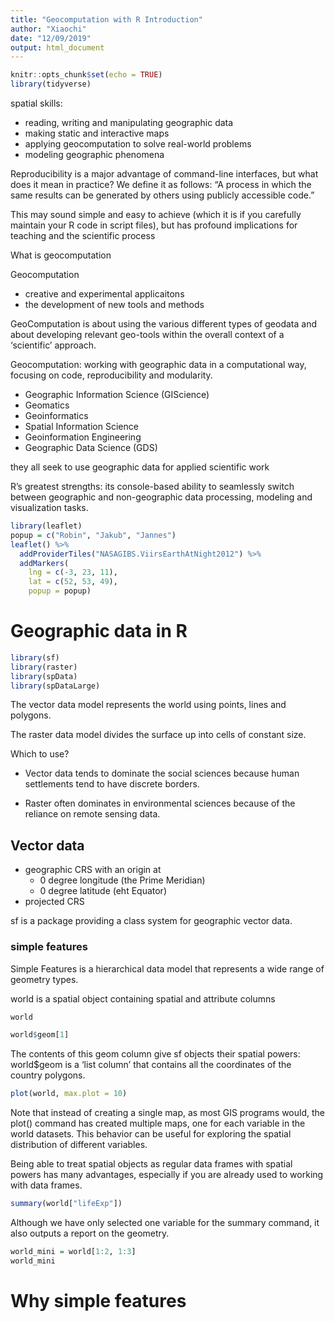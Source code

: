 ```yaml
---
title: "Geocomputation with R Introduction"
author: "Xiaochi"
date: "12/09/2019"
output: html_document
---
```


```r
knitr::opts_chunk$set(echo = TRUE)
library(tidyverse)
```

spatial skills:

* reading, writing and manipulating geographic data
* making static and interactive maps
* applying geocomputation to solve real-world problems
* modeling geographic phenomena

Reproducibility is a major advantage of command-line interfaces, but what does it mean in practice? We define it as follows: “A process in which the same results can be generated by others using publicly accessible code.”

This may sound simple and easy to achieve (which it is if you carefully maintain your R code in script files), but has profound implications for teaching and the scientific process

What is geocomputation

Geocomputation

* creative and experimental applicaitons
* the development of new tools and methods

GeoComputation is about using the various different types of geodata and about developing relevant geo-tools within the overall context of a ‘scientific’ approach. 

Geocomputation: working with geographic data in a computational way, focusing on code, reproducibility and modularity.

* Geographic Information Science (GIScience)
* Geomatics
* Geoinformatics
* Spatial Information Science
* Geoinformation Engineering
* Geographic Data Science (GDS)

they all seek to use geographic data for applied scientific work

R’s greatest strengths: its console-based ability to seamlessly switch between geographic and non-geographic data processing, modeling and visualization tasks.

```r
library(leaflet)
popup = c("Robin", "Jakub", "Jannes")
leaflet() %>% 
  addProviderTiles("NASAGIBS.ViirsEarthAtNight2012") %>% 
  addMarkers(
    lng = c(-3, 23, 11),
    lat = c(52, 53, 49),
    popup = popup)

```
# Geographic data in R

```r
library(sf)
library(raster)
library(spData)
library(spDataLarge)
```

The vector data model represents the world using points, lines and polygons.

The raster data model divides the surface up into cells of constant size.

Which to use?

* Vector data tends to dominate the social sciences because human settlements tend to have discrete borders.

* Raster often dominates in environmental sciences because of the reliance on remote sensing data.

## Vector data

* geographic CRS with an origin at 
  * 0 degree longitude (the Prime Meridian)
  * 0 degree latitude (eht Equator)
  
* projected CRS

sf is a package providing a class system for geographic vector data.

### simple features

Simple Features is a hierarchical data model that represents a wide range of geometry types.

world is a spatial object containing spatial and attribute columns
```r
world
```

```r
world$geom[1]
```

The contents of this geom column give sf objects their spatial powers: world$geom is a ‘list column’ that contains all the coordinates of the country polygons.

```r
plot(world, max.plot = 10)
```

Note that instead of creating a single map, as most GIS programs would, the plot() command has created multiple maps, one for each variable in the world datasets. This behavior can be useful for exploring the spatial distribution of different variables.

Being able to treat spatial objects as regular data frames with spatial powers has many advantages, especially if you are already used to working with data frames.

```r
summary(world["lifeExp"])
```

Although we have only selected one variable for the summary command, it also outputs a report on the geometry.

```r
world_mini = world[1:2, 1:3]
world_mini
```

# Why simple features